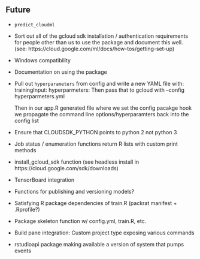 


## Future

- `predict_cloudml`

- Sort out all of the gcloud sdk installation / authentication requirements
  for people other than us to use the package and document this well.
  (see: https://cloud.google.com/ml/docs/how-tos/getting-set-up)

- Windows compatibility

- Documentation on using the package

- Pull out `hyperparameters` from config and write a new YAML file with:
    trainingInput:
       hyperparmeters:
  Then pass that to gcloud with --config hyperparmeters.yml
  
  Then in our app.R generated file where we set the config pacakge hook we 
  propagate the command line options/hyperparamters back into the config list

- Ensure that CLOUDSDK_PYTHON points to python 2 not python 3

- Job status / enumeration functions return R lists with custom print methods

- install_gcloud_sdk function (see headless install in https://cloud.google.com/sdk/downloads)

- TensorBoard integration

- Functions for publishing and versioning models?

- Satisfying R package dependencies of train.R (packrat manifest + .Rprofile?)

- Package skeleton function w/ config.yml, train.R, etc.

- Build pane integration: Custom project type exposing various commands

- rstudioapi package making available a version of system that pumps events




